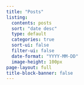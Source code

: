 ```yaml
---
title: "Posts"
listing:
  contents: posts
  sort: "date desc"
  type: default
  categories: true
  sort-ui: false
  filter-ui: false
  date-format: "YYYY-MM-DD"
  image-height: 100px
page-layout: full
title-block-banner: false
---
```

